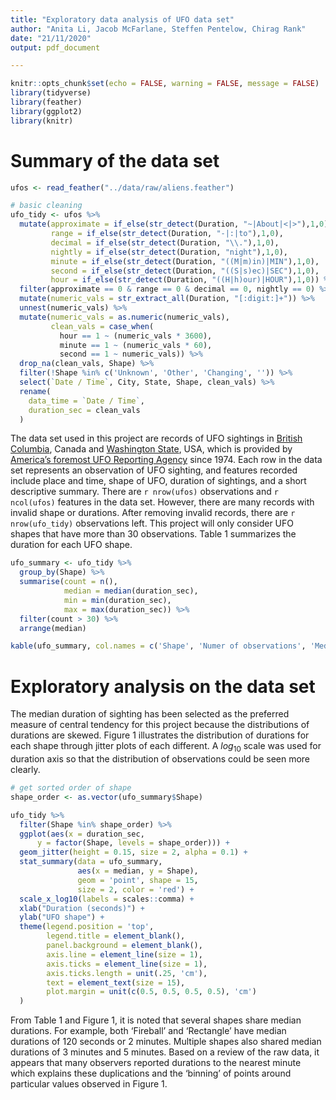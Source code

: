 ```yaml
---
title: "Exploratory data analysis of UFO data set"
author: "Anita Li, Jacob McFarlane, Steffen Pentelow, Chirag Rank"
date: "21/11/2020"
output: pdf_document

---
```


```r
knitr::opts_chunk$set(echo = FALSE, warning = FALSE, message = FALSE)
library(tidyverse)
library(feather)
library(ggplot2)
library(knitr)
```

# Summary of the data set


``` r
ufos <- read_feather("../data/raw/aliens.feather")

# basic cleaning
ufo_tidy <- ufos %>%
  mutate(approximate = if_else(str_detect(Duration, "~|About|<|>"),1,0),
         range = if_else(str_detect(Duration, "-|:|to"),1,0),
         decimal = if_else(str_detect(Duration, "\\."),1,0),
         nightly = if_else(str_detect(Duration, "night"),1,0),
         minute = if_else(str_detect(Duration, "((M|m)in)|MIN"),1,0),
         second = if_else(str_detect(Duration, "((S|s)ec)|SEC"),1,0),
         hour = if_else(str_detect(Duration, "((H|h)our)|HOUR"),1,0)) %>%
  filter(approximate == 0 & range == 0 & decimal == 0, nightly == 0) %>%
  mutate(numeric_vals = str_extract_all(Duration, "[:digit:]+")) %>%
  unnest(numeric_vals) %>%
  mutate(numeric_vals = as.numeric(numeric_vals), 
         clean_vals = case_when(
           hour == 1 ~ (numeric_vals * 3600),
           minute == 1 ~ (numeric_vals * 60),
           second == 1 ~ numeric_vals)) %>%
  drop_na(clean_vals, Shape) %>%
  filter(!Shape %in% c('Unknown', 'Other', 'Changing', '')) %>%
  select(`Date / Time`, City, State, Shape, clean_vals) %>%
  rename(
    data_time = `Date / Time`,
    duration_sec = clean_vals
  )

```


The data set used in this project are records of UFO sightings in [British Columbia](http://www.nuforc.org/webreports/ndxlBC.html), Canada and [Washington State](http://www.nuforc.org/webreports/ndxlWA.html), USA, which is provided by [America's foremost UFO Reporting Agency](www.ufocenter.com) since 1974. Each row in the data set represents an observation of UFO sighting, and features recorded include place and time, shape of UFO, duration of sightings, and a short descriptive summary. There are `r nrow(ufos)` observations and `r ncol(ufos)` features in the data set. However, there are many records with invalid shape or durations. After removing invalid records, there are `r nrow(ufo_tidy)` observations left. This project will only consider UFO shapes that have more than 30 observations. Table 1 summarizes the duration for each UFO shape.

```r
ufo_summary <- ufo_tidy %>%
  group_by(Shape) %>%
  summarise(count = n(),
            median = median(duration_sec),
            min = min(duration_sec),
            max = max(duration_sec)) %>%
  filter(count > 30) %>%
  arrange(median)

kable(ufo_summary, col.names = c('Shape', 'Numer of observations', 'Median', 'Minimum', 'Maximum'), caption = "Summary on the duration (seconds) of sightings for each shape")

```




# Exploratory analysis on the data set

The median duration of sighting has been selected as the preferred measure of central tendency for this project because the distributions of durations are skewed. Figure 1 illustrates the distribution of durations for each shape through jitter plots of each different.  A $log_{10}$ scale was used for duration axis so that the distribution of observations could be seen more clearly.

```r
# get sorted order of shape
shape_order <- as.vector(ufo_summary$Shape)

ufo_tidy %>%
  filter(Shape %in% shape_order) %>%
  ggplot(aes(x = duration_sec, 
      y = factor(Shape, levels = shape_order))) +
  geom_jitter(height = 0.15, size = 2, alpha = 0.1) +
  stat_summary(data = ufo_summary,
               aes(x = median, y = Shape),
               geom = 'point', shape = 15,
               size = 2, color = 'red') +
  scale_x_log10(labels = scales::comma) +
  xlab("Duration (seconds)") +
  ylab("UFO shape") +
  theme(legend.position = 'top',
        legend.title = element_blank(),
        panel.background = element_blank(),
        axis.line = element_line(size = 1),
        axis.ticks = element_line(size = 1),
        axis.ticks.length = unit(.25, 'cm'),
        text = element_text(size = 15),
        plot.margin = unit(c(0.5, 0.5, 0.5, 0.5), 'cm')
  )

```
From Table 1 and Figure 1, it is noted that several shapes share median durations.  For example, both 'Fireball' and 'Rectangle' have median durations of 120 seconds or 2 minutes.  Multiple shapes also shared median durations of 3 minutes and 5 minutes.  Based on a review of the raw data, it appears that many observers reported durations to the nearest minute which explains these duplications and the 'binning' of points around particular values observed in Figure 1.
